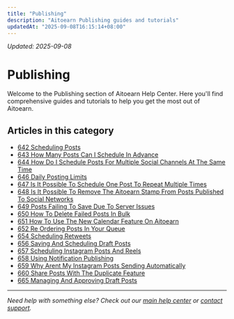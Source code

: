 ```yaml
---
title: "Publishing"
description: "Aitoearn Publishing guides and tutorials"
updatedAt: "2025-09-08T16:15:14+08:00"
---
```

<!-- UPDATED_AT -->
_Updated: 2025-09-08_

# Publishing

Welcome to the Publishing section of Aitoearn Help Center. Here you'll find comprehensive guides and tutorials to help you get the most out of Aitoearn.

## Articles in this category

- [642 Scheduling Posts](642-scheduling-posts)
- [643 How Many Posts Can I Schedule In Advance](643-how-many-posts-can-i-schedule-in-advance)
- [644 How Do I Schedule Posts For Multiple Social Channels At The Same Time](644-how-do-i-schedule-posts-for-multiple-social-channels-at-the-same-time)
- [646 Daily Posting Limits](646-daily-posting-limits)
- [647 Is It Possible To Schedule One Post To Repeat Multiple Times](647-is-it-possible-to-schedule-one-post-to-repeat-multiple-times)
- [648 Is It Possible To Remove The Aitoearn Stamp From Posts Published To Social Networks](648-is-it-possible-to-remove-the-aitoearn-stamp-from-posts-published-to-social-networks)
- [649 Posts Failing To Save Due To Server Issues](649-posts-failing-to-save-due-to-server-issues)
- [650 How To Delete Failed Posts In Bulk](650-how-to-delete-failed-posts-in-bulk)
- [651 How To Use The New Calendar Feature On Aitoearn](651-how-to-use-the-new-calendar-feature-on-aitoearn)
- [652 Re Ordering Posts In Your Queue](652-re-ordering-posts-in-your-queue)
- [654 Scheduling Retweets](654-scheduling-retweets)
- [656 Saving And Scheduling Draft Posts](656-saving-and-scheduling-draft-posts)
- [657 Scheduling Instagram Posts And Reels](657-scheduling-instagram-posts-and-reels)
- [658 Using Notification Publishing](658-using-notification-publishing)
- [659 Why Arent My Instagram Posts Sending Automatically](659-why-arent-my-instagram-posts-sending-automatically)
- [660 Share Posts With The Duplicate Feature](660-share-posts-with-the-duplicate-feature)
- [665 Managing And Approving Draft Posts](665-managing-and-approving-draft-posts)

---

*Need help with something else? Check out our [main help center](/en/help-center) or [contact support](mailto:hello@aitoearn.com).*
